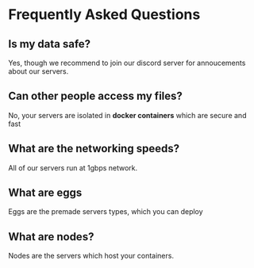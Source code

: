 # Frequently Asked Questions

## Is my data safe?

Yes, though we recommend to join our discord server for annoucements about our servers.

## Can other people access my files?

No, your servers are isolated in **docker containers** which are secure and fast

## What are the networking speeds?

All of our servers run at 1gbps network.

## What are eggs

Eggs are the premade servers types, which you can deploy

## What are nodes?

Nodes are the servers which host your containers.
